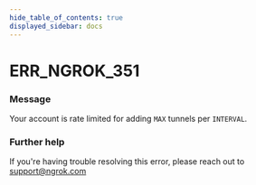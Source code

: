 ```yaml
---
hide_table_of_contents: true
displayed_sidebar: docs
---
```



# ERR_NGROK_351

### Message

Your account is rate limited for adding `MAX` tunnels per `INTERVAL`.

### Further help

If you're having trouble resolving this error, please reach out to [support@ngrok.com](mailto:support@ngrok.com?subject=Help%20with%20ERR_NGROK_351)

<ErrorDetails error="err_ngrok_351" />
